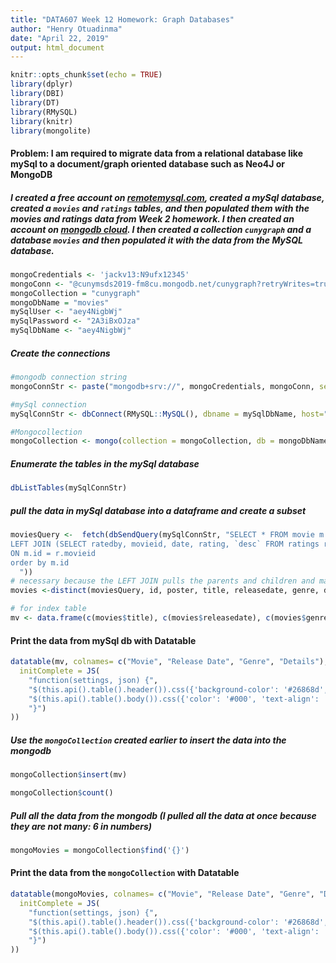 ```yaml
---
title: "DATA607 Week 12 Homework: Graph Databases"
author: "Henry Otuadinma"
date: "April 22, 2019"
output: html_document
---
```


```r
knitr::opts_chunk$set(echo = TRUE)
library(dplyr)
library(DBI)
library(DT)
library(RMySQL)
library(knitr)
library(mongolite)
```

#### Problem: I am required to migrate data from a relational database like mySql to a document/graph oriented database such as Neo4J or MongoDB


##### I created a free account on <a href="https://remotemysql.com">remotemysql.com</a>, created a mySql database, created a `movies` and `ratings` tables, and then populated them with the movies and ratings data from Week 2 homework. I then created an account on <a href="https://cloud.mongodb.com">mongodb cloud</a>. I then created a collection `cunygraph` and a database `movies` and then populated it with the data from the MySQL database.


```r
mongoCredentials <- 'jackv13:N9ufx12345'
mongoConn <- "@cunymsds2019-fm8cu.mongodb.net/cunygraph?retryWrites=true"
mongoCollection = "cunygraph"
mongoDbName = "movies"
mySqlUser <- "aey4NigbWj"
mySqlPassword <- "2A3iBxOJza"
mySqlDbName <- "aey4NigbWj"
```


##### Create the connections

```r

#mongodb connection string
mongoConnStr <- paste("mongodb+srv://", mongoCredentials, mongoConn, sep = "")

#mySql connection
mySqlConnStr <- dbConnect(RMySQL::MySQL(), dbname = mySqlDbName, host="remotemysql.com", port=3306, user = mySqlUser, password = mySqlPassword)

#Mongocollection
mongoCollection <- mongo(collection = mongoCollection, db = mongoDbName, url = mongoConnStr, verbose = FALSE, options = ssl_options())

```


##### Enumerate the tables in the mySql database
```r
dbListTables(mySqlConnStr)
```

##### pull the data in mySql database into a dataframe and create a subset
```r

moviesQuery <-  fetch(dbSendQuery(mySqlConnStr, "SELECT * FROM movie m
LEFT JOIN (SELECT ratedby, movieid, date, rating, `desc` FROM ratings r) r
ON m.id = r.movieid
order by m.id
  "))
# necessary because the LEFT JOIN pulls the parents and children and make the parent appear duplicated based on the number of children
movies <-distinct(moviesQuery, id, poster, title, releasedate, genre, details, summary)

# for index table
mv <- data.frame(c(movies$title), c(movies$releasedate), c(movies$genre), c(movies$details))

```

#### Print the data from mySql db with Datatable

```r

datatable(mv, colnames= c("Movie", "Release Date", "Genre", "Details"), class = 'cell-border stripe', options = list(
  initComplete = JS(
    "function(settings, json) {",
    "$(this.api().table().header()).css({'background-color': '#26868d', 'color': '#fff', 'text-align': 'center !important'});",
    "$(this.api().table().body()).css({'color': '#000', 'text-align': 'center !important'});",
    "}")
))

```


##### Use the `mongoCollection` created earlier to insert the data into the mongodb

```r

mongoCollection$insert(mv)

```

```r
mongoCollection$count()

```

##### Pull all the data from the mongodb (I pulled all the data at once because they are not many: 6 in numbers)

```r

mongoMovies = mongoCollection$find('{}')

```


#### Print the data from the `mongoCollection` with Datatable

```r

datatable(mongoMovies, colnames= c("Movie", "Release Date", "Genre", "Details"), class = 'cell-border stripe', options = list(
  initComplete = JS(
    "function(settings, json) {",
    "$(this.api().table().header()).css({'background-color': '#26868d', 'color': '#fff', 'text-align': 'center !important'});",
    "$(this.api().table().body()).css({'color': '#000', 'text-align': 'center !important'});",
    "}")
))

```












